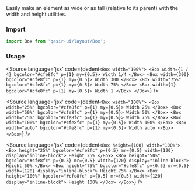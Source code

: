 
<Title>Sizing</Title>
<Subtitle>Easily make an element as wide or as tall (relative to its parent) with the width and height utilities.</Subtitle>

### Import

```jsx
import Box from 'qasir-ui/layout/Box';
```

<h3 style={{marginBottom: 20}}>Usage</h3>

<BoxSizingSupportedValues />

<Source
  language='jsx'
  code={dedent`
     <Box width="100%">
      <Box width={1 / 4} bgcolor="#cfe8fc" p={1} my={0.5}>
        Width 1/4
      </Box>
      <Box width={300} bgcolor="#cfe8fc" p={1} my={0.5}>
        Width 300
      </Box>
      <Box width="75%" bgcolor="#cfe8fc" p={1} my={0.5}>
        Width 75%
      </Box>
      <Box width={1} bgcolor="#cfe8fc" p={1} my={0.5}>
        Width 1
      </Box>
    </Box>
  `}
/>

<BoxSizingWidth />

<Source
  language='jsx'
  code={dedent`
     <Box width="100%">
      <Box width="25%" bgcolor="#cfe8fc" p={1} my={0.5}>
        Width 25%
      </Box>
      <Box width="50%" bgcolor="#cfe8fc" p={1} my={0.5}>
        Width 50%
      </Box>
      <Box width="75%" bgcolor="#cfe8fc" p={1} my={0.5}>
        Width 75%
      </Box>
      <Box width="100%" bgcolor="#cfe8fc" p={1} my={0.5}>
        Width 100%
      </Box>
      <Box width="auto" bgcolor="#cfe8fc" p={1} my={0.5}>
        Width auto
      </Box>
    </Box>
  `}
/>

<BoxSizingHeight />

<Source
  language='jsx'
  code={dedent`
     <Box height={100} width="100%">
      <Box height="25%" bgcolor="#cfe8fc" p={0.5} mr={0.5} width={120} display="inline-block">
        Height 25%
      </Box>
      <Box height="50%" bgcolor="#cfe8fc" p={0.5} mr={0.5} width={120} display="inline-block">
        Height 50%
      </Box>
      <Box height="75%" bgcolor="#cfe8fc" p={0.5} mr={0.5} width={120} display="inline-block">
        Height 75%
      </Box>
      <Box height="100%" bgcolor="#cfe8fc" p={0.5} mr={0.5} width={120} display="inline-block">
        Height 100%
      </Box>
    </Box>
  `}
/>
